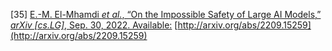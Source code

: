 \[35\]	[E.-M. El-Mhamdi *et al.*, “On the Impossible Safety of Large AI Models,” *arXiv \[cs.LG\]*, Sep. 30, 2022\. Available:](http://paperpile.com/b/Lj1YHA/B1i0) [http://arxiv.org/abs/2209.15259](http://arxiv.org/abs/2209.15259)